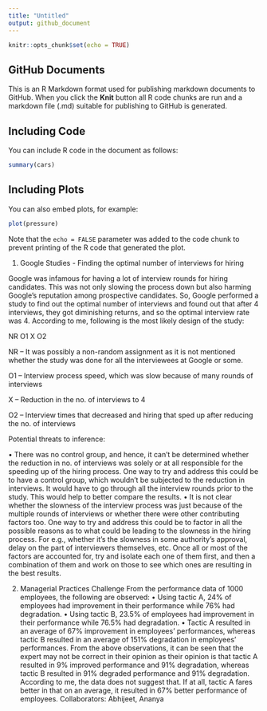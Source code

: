 ---
title: "Untitled"
output: github_document
---

```{r setup, include=FALSE}
knitr::opts_chunk$set(echo = TRUE)
```

## GitHub Documents

This is an R Markdown format used for publishing markdown documents to GitHub. When you click the **Knit** button all R code chunks are run and a markdown file (.md) suitable for publishing to GitHub is generated.

## Including Code

You can include R code in the document as follows:

```{r cars}
summary(cars)
```

## Including Plots

You can also embed plots, for example:

```{r pressure, echo=FALSE}
plot(pressure)
```

Note that the `echo = FALSE` parameter was added to the code chunk to prevent printing of the R code that generated the plot.

1.	Google Studies - Finding the optimal number of interviews for hiring

Google was infamous for having a lot of interview rounds for hiring candidates. This was not only slowing the process down but also harming Google’s reputation among prospective candidates. So, Google performed a study to find out the optimal number of interviews and found out that after 4 interviews, they got diminishing returns, and so the optimal interview rate was 4. According to me, following is the most likely design of the study:

NR	O1	X	O2

NR – It was possibly a non-random assignment as it is not mentioned whether the study was done for all the interviewees at Google or some. 

O1 – Interview process speed, which was slow because of many rounds of interviews 

X – Reduction in the no. of interviews to 4

O2 – Interview times that decreased and hiring that sped up after reducing the no. of interviews 

Potential threats to inference:

•	There was no control group, and hence, it can’t be determined whether the reduction in no. of interviews was solely or at all responsible for the speeding up of the hiring process. One way to try and address this could be to have a control group, which wouldn’t be subjected to the reduction in interviews. It would have to go through all the interview rounds prior to the study. This would help to better compare the results.
•	It is not clear whether the slowness of the interview process was just because of the multiple rounds of interviews or whether there were other contributing factors too. One way to try and address this could be to factor in all the possible reasons as to what could be leading to the slowness in the hiring process. For e.g., whether it’s the slowness in some authority’s approval, delay on the part of interviewers themselves, etc. Once all or most of the factors are accounted for, try and isolate each one of them first, and then a combination of them and work on those to see which ones are resulting in the best results.

2.	Managerial Practices Challenge
From the performance data of 1000 employees, the following are observed:
•	Using tactic A, 24% of employees had improvement in their performance while 76% had degradation.
•	Using tactic B, 23.5% of employees had improvement in their performance while 76.5% had degradation.
•	Tactic A resulted in an average of 67% improvement in employees’ performances, whereas tactic B resulted in an average of 151% degradation in employees’ performances.
From the above observations, it can be seen that the expert may not be correct in their opinion as their opinion is that tactic A resulted in 9% improved performance and 91% degradation, whereas tactic B resulted in 91% degraded performance and 91% degradation. According to me, the data does not suggest that. If at all, tactic A fares better in that on an average, it resulted in 67% better performance of employees. 
Collaborators: Abhijeet, Ananya

